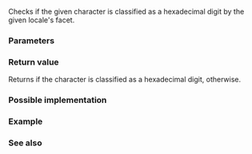 {{cpp/title|isxdigit{{small|(std::locale)}}}}
{{cpp/locale/navbar}}
{{ddcl|header=locale|
template&lt; class CharT &gt;
bool isxdigit( CharT ch, const locale&amp; loc );
}}

Checks if the given character is classified as a hexadecimal digit by the given locale's {{lc|std::ctype}} facet.

===Parameters===
{{par begin}}
{{par|ch|character}}
{{par|loc|locale}}
{{par end}}

===Return value===
Returns {{c|true}} if the character is classified as a hexadecimal digit, {{c|false}} otherwise.

===Possible implementation===
{{eq fun
|1=
template&lt;class CharT&gt;
bool isxdigit(CharT ch, const std::locale&amp; loc)
{
    return std::use_facet&lt;std::ctype&lt;CharT&gt;&gt;(loc).is(std::ctype_base::xdigit, ch);
}
}}

===Example===
{{example
|code=
#include &lt;iostream&gt;
#include &lt;locale&gt;
#include &lt;string&gt;
#include &lt;unordered_set&gt;
 
struct gxdigit_ctype : std::ctype&lt;wchar_t&gt;
{
    std::unordered_set&lt;wchar_t&gt; greek_digits{L'α', L'β', L'γ', L'δ', L'ε', L'ζ'};

    bool do_is(mask m, char_type c) const override
    {
        return (m &amp; xdigit) &amp;&amp; greek_digits.contains(c)
            ? true // 6 first Greek small letters will be classified as digits
            : ctype::do_is(m, c); // leave the rest to the parent class
    }
};
 
int main()
{
    std::wstring text = L"0123456789abcdefABCDEFαβγδεζηθικλμ";
    std::locale loc(std::locale(""), new gxdigit_ctype);
 
    std::locale::global(std::locale("en_US.utf8"));
    std::wcout.imbue(std::locale());
    
    std::wcout &lt;&lt; "Hexadecimal digits in text: ";
    for (const wchar_t c : text)
        if (std::isxdigit(c, loc))
            std::wcout &lt;&lt; c &lt;&lt; L' ';
    std::wcout &lt;&lt; L'\n';

    std::wcout &lt;&lt; "Not hexadecimal digits in text: ";
    for (const wchar_t c : text)
        if (not std::isxdigit(c, loc))
            std::wcout &lt;&lt; c &lt;&lt; L' ';
    std::wcout &lt;&lt; L'\n';
}
|output=
Hexadecimal digits in text: 0 1 2 3 4 5 6 7 8 9 a b c d e f A B C D E F α β γ δ ε ζ
Not hexadecimal digits in text: η θ ι κ λ μ
}}

===See also===
{{dsc begin}}
{{dsc inc|cpp/string/byte/dsc isxdigit}}
{{dsc inc|cpp/string/wide/dsc iswxdigit}}
{{dsc end}}

{{langlinks|de|es|fr|it|ja|pt|ru|zh}}